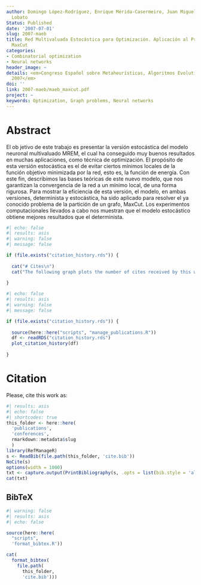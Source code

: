 ```yaml
---
author: Domingo López-Rodríguez, Enrique Mérida-Casermeiro, Juan Miguel Ortiz de Lazcano
  Lobato
Status: Published
date: '2007-07-01'
slug: 2007-maeb
title: Red Multivaluada Estocástica para Optimización. Aplicación al Problema del
  MaxCut
categories:
- Combinatorial optimization
- Neural networks
header_image: ~
details: <em>Congreso Español sobre Metaheurísticas, Algoritmos Evolutivos y Bioinspirados
  2007</em>
doi: ''
link: 2007-maeb/maeb_maxcut.pdf
project: ~
keywords: Optimization, Graph problems, Neural networks
---
```


# Abstract

El ob jetivo de este trabajo es presentar la versión estocástica del modelo neuronal multivaluado MREM, el cual ha conseguido muy buenos resultados en muchas aplicaciones, como técnica de optimización. El propósito de esta versión estocástica es el de evitar ciertos mínimos locales de la función objetivo minimizada por la red, esto es, la función de energía. Con este fin, describimos las bases teóricas de este nuevo modelo, que nos garantizan la convergencia de la red a un mínimo local, de una forma rigurosa. Para mostrar la eficiencia de esta versión, el modelo, en ambas versiones, determinista y estocástica, ha sido aplicado para resolver el ya conocido problema de la partición de un grafo, MaxCut. Los experimentos computacionales llevados a cabo nos muestran que el modelo estocástico obtiene mejores resultados que el determinista.

```r
#| echo: false
#| results: asis
#| warning: false
#| message: false

if (file.exists("citation_history.rds")) {
  
  cat("# Cites\n")
  cat("The following graph plots the number of cites received by this work from its publication, on a yearly basis.\n")
  
}
```

```r
#| echo: false
#| results: asis
#| warning: false
#| message: false

if (file.exists("citation_history.rds")) {
  
  source(here::here("scripts", "manage_publications.R"))
  df <- readRDS("citation_history.rds")
  plot_citation_history(df)
  
}
```


# Citation

Please, cite this work as:

```r
#| results: asis
#| echo: false
#| shortcodes: true
this_folder <- here::here(
  'publications', 
  'conferences', 
  rmarkdown::metadata$slug
  )
library(RefManageR)
s <- ReadBib(file.path(this_folder, 'cite.bib'))
NoCite(s) 
options(width = 1000) 
txt <- capture.output(PrintBibliography(s, .opts = list(bib.style = 'alphabetic', style = 'markdown')))
cat(txt)
```

  

::: {.callout-note appearance="minimal" collapse=true}

## BibTeX

```r
#| warning: false
#| results: asis
#| echo: false

source(here::here(
  "scripts", 
  'format_bibtex.R'))

cat(
  format_bibtex(
    file.path(
      this_folder, 
      'cite.bib')))
```

:::
